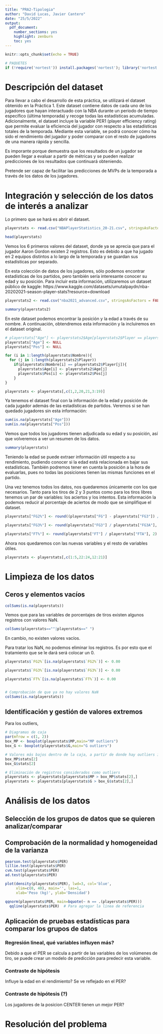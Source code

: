 ```yaml
---
title: "PRA2-Tipologia"
author: "David Lucas, Javier Cantero"
date: "25/5/2022"
output: 
  pdf_document:
    number_sections: yes
    highlight: zenburn
    toc: yes
---
```


```r
knitr::opts_chunk$set(echo = TRUE)
```

```r
# PAQUETES
if (!require('nortest')) install.packages('nortest'); library('nortest')
```

# Descripción del dataset  

Para llevar a cabo el desarrollo de esta práctica, se utilizará el dataset obtenido en la Práctica 1. Este dataset contiene datos de cada uno de los jugadores que hayan interactuado con la NBA durante un periodo de tiempo específico (última temporada) y recoge todas las estadísticas acumuladas. Adicionalmente, el dataset incluye la variable PER1 (player efficiency rating) que permite evaluar la eficiencia del jugador con respecto a las estadísticas totales de la temporada. Mediante esta variable, se podrá conocer cómo ha sido el rendimiento del jugador y poder comparar con el resto de jugadores de una manera rápida y sencilla. 

Es imporante porque demuestra que los resultados de un jugador se pueden llegar a evaluar a partir de métricas y se pueden realizar predicciones de los resultados que continuará obteniendo.

Pretende ser capaz de facilitar las predicciones de MVPs de la temporada a través de los datos de los jugadores.



# Integración y selección de los datos de interés a analizar

Lo primero que se hará es abrir el dataset.  

```r

playerstats <- read.csv("NBAPlayerStatistics_20-21.csv", stringsAsFactors = FALSE)

head(playerstats)

```

Vemos los 6 primeros valores del dataset, donde ya se aprecia que para el jugador Aaron Gordon existen 2 registros. Esto es debido a que ha jugado en 2 equipos distintos a lo largo de la temporada y se guardan sus estadísticas por separado.  

En esta colección de datos de los jugadores, sólo podemos encontrar estadísticas de los partidos, pero también sería interesante conocer su edad y su posición. Para incluir esta información, utilizaremos un dataset público de kaggle: https://www.kaggle.com/datasets/umutalpaydn/nba-20202021-season-player-stats?resource=download

```r

playerstats2 <- read.csv("nba2021_advanced.csv", stringsAsFactors = FALSE)

summary(playerstats2)

```

En este dataset podemos encontrar la posición y la edad a través de su nombre. A continuación, obtendremos esta información y la incluiremos en el dataset original.  

```r

# playerstats["Age"] <- playerstats2$Age[playerstats2$Player == playerstats$Nombre]
playerstats["Age"] <- NULL
playerstats["Pos"] <- NULL

for (i in 1:length(playerstats$Nombre)){
  for (j in 1:length(playerstats2$Player))
    if(playerstats$Nombre[i] == playerstats2$Player[j]){
      playerstats$Age[i] <- playerstats2$Age[j]
      playerstats$Pos[i] <- playerstats2$Pos[j]
    }
}

playerstats <- playerstats[,c(1,2,20,21,3:19)]

```

Ya tenemos el dataset final con la información de la edad y posición de cada jugador además de las estadísticas de partidos. Veremos si se han quedado jugadores sin esta información:  

```r

sum(is.na(playerstats["Age"]))
sum(is.na(playerstats["Pos"]))
```

Vemos que todos los jugadores tienen adjudicada su edad y su posición, así que volveremos a ver un resumen de los datos.

```r
summary(playerstats)
```


Teniendo la edad se puede extraer información útil respecto a su rendimiento, pudiendo conocer si la edad está relacionada en bajar sus estadísticas. También podremos tener en cuenta la posición a la hora de evaluarlas, pues no todas las posiciones tienen las mismas funciones en el partido.  

Una vez tenemos todos los datos, nos quedaremos únicamente con los que necesarios. Tanto para los tiros de 2 y 3 puntos como para los tiros libres tenemos un par de variables: los aciertos y los intentos. Esta información la podemos reducir al porcentaje de aciertos de modo que se simplifique el dataset.  


```r

playerstats["FG2%"] <- round((playerstats["FG"] - playerstats["FG3"]) / (playerstats["FGA"] - playerstats["FG3A"]), 2)

playerstats["FG3%"] <- round(playerstats["FG3"] / playerstats["FG3A"], 2)

playerstats["FT%"] <- round(playerstats["FT"] / playerstats["FTA"], 2)

```

Ahora nos quedaremos con las nuevas variables y el resto de variables útiles.  

```r

playerstats <- playerstats[,c(1:5,22:24,12:21)]

```

# Limpieza de los datos
## Ceros y elementos vacíos
```r

colSums(is.na(playerstats))

```

Vemos que para las variables de porcentajes de tiros existen algunos registros con valores NaN.

```r

colSums(playerstats==""|playerstats==" ")

```

En cambio, no existen valores vacíos.

Para tratar los NaN, no podemos eliminar los registros. Es por esto que el tratamiento que se le dará será colocar un 0.  

```r

playerstats$`FG2%`[is.na(playerstats$`FG2%`)] <- 0.00

playerstats$`FG3%`[is.na(playerstats$`FG3%`)] <- 0.00

playerstats$`FT%`[is.na(playerstats$`FT%`)] <- 0.00


# Comprobación de que ya no hay valores NaN 
colSums(is.na(playerstats))

```

## Identificación y gestión de valores extremos
Para los outliers, 

```r

# Diagramas de caja
par(mfrow = c(1, 2))
box_MP <- boxplot(playerstats$MP,main="MP outliers")
box_G <- boxplot(playerstats$G,main="G outliers")

# Valores más bajos dentro de la caja, a partir de donde hay outliers inferiores
box_MP$stats[2]
box_G$stats[2]

# Eliminación de registros considerados como outliers
playerstats <- playerstats[playerstats$MP > box_MP$stats[2],]
playerstats <- playerstats[playerstats$G > box_G$stats[2],]

```

# Análisis de los datos
## Selección de los grupos de datos que se quieren analizar/comparar

## Comprobación de la normalidad y homogeneidad de la varianza
```r

pearson.test(playerstats$PER)
lillie.test(playerstats$PER)
cvm.test(playerstats$PER)
ad.test(playerstats$PER)

plot(density(playerstats$PER), lwd=3, col='blue',
     xlim=c(0, 40), main='', las=1,
     xlab='Peso (kg)', ylab='Densidad')

qqnorm(playerstats$PER, main=bquote(~ n == .(playerstats$PER)))
  qqline(playerstats$PER)  # Para agregar la linea de referencia
```

## Aplicación de pruebas estadísticas para comparar los grupos de datos
### Regresión lineal, qué variables influyen más?
Debido a que el PER se calcula a partir de las variables de los volúmenes de tiro, se puede crear un modelo de predicción para predecir esta variable.

### Contraste de hipótesis
Influye la edad en el rendimiento? Se ve reflejado en el PER?

### Contraste de hipótesis (?)
Los jugadores de la posicion CENTER tienen un mejor PER?

# Resolución del problema


